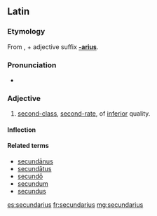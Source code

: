 ==Latin==
===Etymology===
From {{term|secundus||second, following|lang=la}}, + adjective suffix '''[[-arius]]'''.

===Pronunciation===
* {{la-pronunc|secundārius}}

===Adjective===
{{la-adj-1&2|secundārius|secundaria|secundāria|secundarium|secundārium}}

# [[second-class]], [[second-rate]], of [[inferior]] quality.

====Inflection====
{{la-decl-1&2|secundāri}}

====Related terms====
* [[secundanus|secundānus]]
* [[secundatus|secundātus]]
* [[secundo#Latin|secundō]]
* [[secundum]]
* [[secundus]]

[[es:secundarius]]
[[fr:secundarius]]
[[mg:secundarius]]